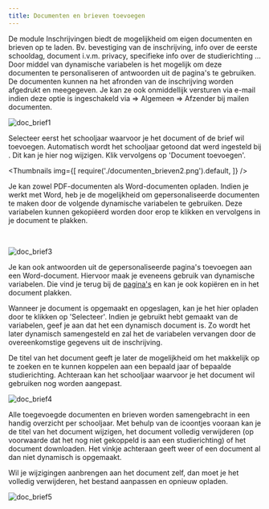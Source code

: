 ```yaml
---
title: Documenten en brieven toevoegen
---
```


De module Inschrijvingen biedt de mogelijkheid om eigen documenten en brieven op te laden. Bv. bevestiging van de inschrijving, info over de eerste schooldag, document i.v.m. privacy, specifieke info over de studierichting ... Door middel van dynamische variabelen is het mogelijk om deze documenten te personaliseren of antwoorden uit de pagina's te gebruiken. De documenten kunnen na het afronden van de inschrijving worden afgedrukt en meegegeven. Je kan ze ook onmiddellijk versturen via e-mail indien deze optie is ingeschakeld via <LegacyAction img="beheer.PNG" text="Beheer"/> => Algemeen => Afzender bij mailen documenten. 

![doc_brief1](./documenten_brieven1.png)


Selecteer eerst het schooljaar waarvoor je het document of de brief wil toevoegen. Automatisch wordt het schooljaar getoond dat werd ingesteld bij <LegacyAction img="beheer.PNG" text="Beheer"/>. Dit kan je hier nog wijzigen. Klik vervolgens op 'Document toevoegen'.  


<Thumbnails img={[
    require('./documenten_brieven2.png').default, 
]} />


Je kan zowel PDF-documenten als Word-documenten opladen. Indien je werkt met Word, heb je de mogelijkheid om gepersonaliseerde documenten te maken door de volgende dynamische variabelen te gebruiken. Deze variabelen kunnen gekopiëerd worden door erop te klikken en vervolgens in je document te plakken.  

<br /> 

![doc_brief3](./documenten_brieven3.png)

Je kan ook antwoorden uit de gepersonaliseerde pagina's toevoegen aan een Word-document. Hiervoor maak je eveneens gebruik van dynamische variabelen. Die vind je terug bij de [pagina's](/inschrijvingen/opstart_config/pagina/#dynamische-variabelen-gebruiken-in-documenten-en-brieven) en kan je ook kopiëren en in het document plakken. 

Wanneer je document is opgemaakt en opgeslagen, kan je het hier opladen door te klikken op 'Selecteer'. Indien je gebruikt hebt gemaakt van de variabelen, geef je aan dat het een dynamisch document is. Zo wordt het later dynamisch samengesteld en zal het de variabelen vervangen door de overeenkomstige gegevens uit de inschrijving.

De titel van het document geeft je later de mogelijkheid om het makkelijk op te zoeken en te kunnen koppelen aan een bepaald jaar of bepaalde studierichting. Achteraan kan het schooljaar waarvoor je het document wil gebruiken nog worden aangepast.   

![doc_brief4](./documenten_brieven4.png)

Alle toegevoegde documenten en brieven worden samengebracht in een handig overzicht per schooljaar. Met behulp van de icoontjes vooraan kan je de titel van het document wijzigen, het document volledig verwijderen (op voorwaarde dat het nog niet gekoppeld is aan een studierichting) of het document downloaden. Het vinkje achteraan geeft weer of een document al dan niet dynamisch is opgemaakt. 

Wil je wijzigingen aanbrengen aan het document zelf, dan moet je het volledig verwijderen, het bestand aanpassen en opnieuw opladen. 

![doc_brief5](./documenten_brieven5.png)